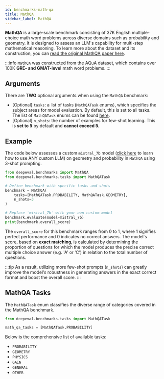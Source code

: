 ```yaml
---
id: benchmarks-math-qa
title: MathQA
sidebar_label: MathQA
---
```


<head>
  <link rel="canonical" href="https://deepeval.com/docs/benchmarks-math-qa" />
</head>

**MathQA** is a large-scale benchmark consisting of 37K English multiple-choice math word problems across diverse domains such as probability and geometry. It is designed to assess an LLM's capability for multi-step mathematical reasoning. To learn more about the dataset and its construction, you can [read the original MathQA paper here](https://arxiv.org/pdf/1905.13319.pdf).

:::info
`MathQA` was constructed from the AQuA dataset, which contains over 100K **GRE- and GMAT-level** math word problems.
:::

## Arguments

There are **TWO** optional arguments when using the `MathQA` benchmark:

- [Optional] `tasks`: a list of tasks (`MathQATask` enums), which specifies the subject areas for model evaluation. By default, this is set to all tasks. The list of `MathQATask` enums can be found [here](#mathqa-tasks).
- [Optional] `n_shots`: the number of examples for few-shot learning. This is **set to 5** by default and **cannot exceed 5**.

## Example

The code below assesses a custom `mistral_7b` model ([click here](/guides/guides-using-custom-llms) to learn how to use ANY custom LLM) on geometry and probability in `MathQA` using 3-shot prompting.

```python
from deepeval.benchmarks import MathQA
from deepeval.benchmarks.tasks import MathQATask

# Define benchmark with specific tasks and shots
benchmark = MathQA(
    tasks=[MathQATask.PROBABILITY, MathQATask.GEOMETRY],
    n_shots=3
)

# Replace 'mistral_7b' with your own custom model
benchmark.evaluate(model=mistral_7b)
print(benchmark.overall_score)
```

The `overall_score` for this benchmark ranges from 0 to 1, where 1 signifies perfect performance and 0 indicates no correct answers. The model's score, based on **exact matching**, is calculated by determining the proportion of questions for which the model produces the precise correct multiple choice answer (e.g. 'A' or ‘C’) in relation to the total number of questions.

:::tip
As a result, utilizing more few-shot prompts (`n_shots`) can greatly improve the model's robustness in generating answers in the exact correct format and boost the overall score.
:::

## MathQA Tasks

The `MathQATask` enum classifies the diverse range of categories covered in the MathQA benchmark.

```python
from deepeval.benchmarks.tasks import MathQATask

math_qa_tasks = [MathQATask.PROBABILITY]
```

Below is the comprehensive list of available tasks:

- `PROBABILITY`
- `GEOMETRY`
- `PHYSICS`
- `GAIN`
- `GENERAL`
- `OTHER`
